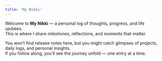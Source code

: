 ```yaml
---
title: 'My Nikki'
---
```


<Intro>

Welcome to **My Nikki** — a personal log of thoughts, progress, and life updates.  
This is where I share milestones, reflections, and moments that matter.

You won’t find release notes here, but you might catch glimpses of projects, daily logs, and personal insights.  
If you follow along, you’ll see the journey unfold — one entry at a time.

</Intro>
